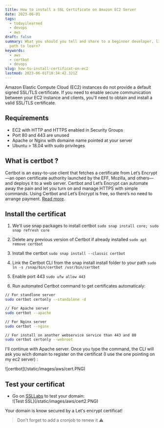 ```yaml
---
title: How to install a SSL Certificate on Amazon EC2 Server
date: 2023-06-01
tags:
  - todayilearned
  - devops
  - aws
draft: false
summary: What you should you tell and share to a beginner developer, like what the best
  path to learn?
keywords:
  - aws
  - certbot
  - devops
slug: how-to-install-certificat-on-ec2
lastmod: 2023-06-01T10:34:42.321Z
---
```


Amazon Elastic Compute Cloud (EC2) instances do not provide a default signed SSL/TLS certificate. If you need to enable secure communication between your EC2 instance and clients, you'll need to obtain and install a valid SSL/TLS certificate.

## Requirements

- EC2 with HTTP and HTTPS enabled in Security Groups
- Port 80 and 443 are unused
- Apache or Nginx with domaine name pointed at your server
- Ubuntu > 18.04 with sudo privileges

## What is certbot ?

Certbot is an easy-to-use client that fetches a certificate from Let’s Encrypt—an open certificate authority launched by the EFF, Mozilla, and others—and deploys it to a web server. Certbot and Let’s Encrypt can automate away the pain and let you turn on and manage HTTPS with simple commands. Using Certbot and Let’s Encrypt is free, so there’s no need to arrange payment. [Read more](https://eff-certbot.readthedocs.io/en/stable/intro.html).

## Install the certificat

1. We'll use snap packages to install certbot
   `sudo snap install core; sudo snap refresh core`

2. Delete any previous version of Certbot if already installed
   `sudo apt remove certbot`

3. Install the certbot
   `sudo snap install --classic certbot`

4. Link the Certbot CLI from the snap install install folder to your path
   `sudo ln -s /snap/bin/certbot /usr/bin/certbot`

5. Enable port 443
   `sudo ufw allow 443`

6. Run automated Certbot command to get certificates automaticaly:

```bash
// For standlone server
sudo certbot certonly --standalone -d

// For Apache server
sudo certbot --apache

// For Nginx server
sudo certbot --nginx

// For install on another webservice service than 443 and 80
sudo certbot certonly --webroot
```

I'll continue with Apache server.
Once you type the command, the CLI will ask you wich domain to register on the certificat (I use the one pointing on my ec2 server) :

<div className="flex flex-wrap -mx-2 overflow-hidden xl:-mx-2">
  <div className="my-1 px-2 w-full overflow-hidden xl:my-1 xl:px-2 xl:w-1/2">
    ![certbot](/static/images/aws/cert.PNG)
  </div>
</div>

## Test your certificat

- Go on [SSLLabs](https://ssllabs.com/ssltest/) to test your domain:
  <div className="flex flex-wrap -mx-2 overflow-hidden xl:-mx-2">
    <div className="my-1 px-2 w-full overflow-hidden xl:my-1 xl:px-2 xl:w-1/2">
      ![Test SSL](/static/images/aws/cert2.PNG)
    </div>
  </div>

Your domain is know secured by a Let's encrypt certificat!

> Don't forget to add a cronjob to renew it ⚠
